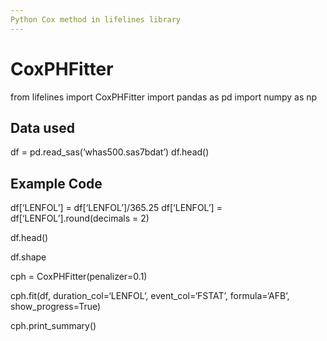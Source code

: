 ```yaml
---
Python Cox method in lifelines library
---
```


# CoxPHFitter

from lifelines import CoxPHFitter
import pandas as pd
import numpy as np

## Data used

df = pd.read_sas('whas500.sas7bdat')
df.head()

## Example Code

df['LENFOL'] = df['LENFOL']/365.25
df['LENFOL'] = df['LENFOL'].round(decimals = 2)

df.head()

df.shape

cph = CoxPHFitter(penalizer=0.1)

cph.fit(df, duration_col='LENFOL', event_col='FSTAT', formula='AFB', show_progress=True) 

cph.print_summary()

